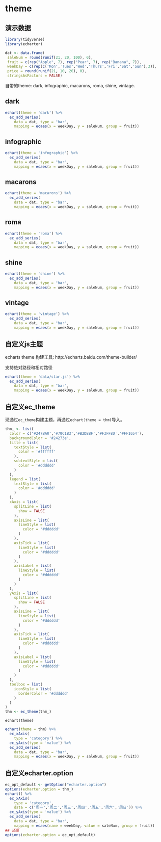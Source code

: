 # theme {#theme}

## 演示数据

```r
library(tidyverse)
library(echarter)

dat <- data.frame(
 saleNum = round(runif(21, 20, 100), 0),
 fruit = c(rep("Apple", 7), rep("Pear", 7), rep("Banana", 7)),
 weekDay = c(rep(c('Mon','Tues','Wed','Thurs','Fri','Sat','Sun'),3)),
 price = round(runif(21, 10, 20), 0),
 stringsAsFactors = FALSE)
```

自带的theme: dark, infographic, macarons, roma, shine, vintage.

## dark

```r
echart(theme = 'dark') %>%
  ec_add_series(
    data = dat, type = "bar",
    mapping = ecaes(x = weekDay, y = saleNum, group = fruit))
```

## infographic

```r
echart(theme = 'infographic') %>%
  ec_add_series(
    data = dat, type = "bar",
    mapping = ecaes(x = weekDay, y = saleNum, group = fruit))
```

## macarons

```r
echart(theme = 'macarons') %>%
  ec_add_series(
    data = dat, type = "bar",
    mapping = ecaes(x = weekDay, y = saleNum, group = fruit))
```

## roma

```r
echart(theme = 'roma') %>%
  ec_add_series(
    data = dat, type = "bar",
    mapping = ecaes(x = weekDay, y = saleNum, group = fruit))
```

## shine 

```r
echart(theme = 'shine') %>%
  ec_add_series(
    data = dat, type = "bar",
    mapping = ecaes(x = weekDay, y = saleNum, group = fruit))
```

## vintage

```r
echart(theme = 'vintage') %>%
  ec_add_series(
    data = dat, type = "bar",
    mapping = ecaes(x = weekDay, y = saleNum, group = fruit))
```

## 自定义js主题

echarts theme 构建工具: http://echarts.baidu.com/theme-builder/

支持绝对路径和相对路径

```r
echart(theme = 'data/star.js') %>%
  ec_add_series(
    data = dat, type = "bar",
    mapping = ecaes(x = weekDay, y = saleNum, group = fruit))
```

## 自定义ec_theme

现通过`ec_theme`构建主题，再通过`echart(theme = thm)`导入。

```r
thm_ <- list(
  color = c('#247BA0','#70C1B3','#B2DBBF','#F3FFBD','#FF1654'),
  backgroundColor = '#24273e',
  title = list(
    textStyle = list(
      color = '#ffffff'
    ),
    subtextStyle = list(
      color = '#dddddd'
    )
  ),
  legend = list(
    textStyle = list(
      color = '#dddddd'
    )
  ),
  xAxis = list(
    splitLine = list(
      show = FALSE
    ),
    axisLine = list(
      lineStyle = list(
        color = '#dddddd'
      )
    ),
    axisTick = list(
      lineStyle = list(
        color = '#dddddd'
      )
    ),
    axisLabel = list(
      lineStyle = list(
        color = '#dddddd'
      )
    )
  ),
  yAxis = list(
    splitLine = list(
      show = FALSE
    ),
    axisLine = list(
      lineStyle = list(
        color = '#dddddd'
      )
    ),
    axisTick = list(
      lineStyle = list(
        color = '#dddddd'
      )
    ),
    axisLabel = list(
      lineStyle = list(
        color = '#dddddd'
      )
    )
  ),
  toolbox = list(
    iconStyle = list(
      borderColor = '#dddddd'
    )
  )
)
thm <- ec_theme(thm_)
```

``echart(theme)``

```r
echart(theme = thm) %>%
  ec_xAxis(
    type = 'category') %>%
  ec_yAxis(type = 'value') %>%
  ec_add_series(
    data = dat, type = "bar",
    mapping = ecaes(x = weekDay, y = saleNum, group = fruit)) 
```

## 自定义echarter.option

```r
ec_opt_default <- getOption("echarter.option")
options(echarter.option = thm_)
echart() %>%
  ec_xAxis(
    type = 'category',
    data = c('周一','周二','周三','周四','周五','周六','周日')) %>%
  ec_yAxis(type = 'value') %>%
  ec_add_series(
    data = dat, type = "bar",
    mapping = ecaes(name = weekDay, value = saleNum, group = fruit))
## 还原
options(echarter.option = ec_opt_default)
```

